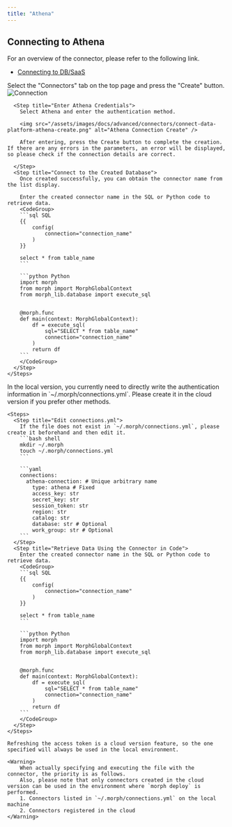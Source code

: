 ```yaml
---
title: "Athena"
---
```


## Connecting to Athena

For an overview of the connector, please refer to the following link.

- [Connecting to DB/SaaS](/docs/en/develop/guides/integration)

<Tabs>
  <Tab title="Cloud Version">
    <Steps>
      <Step title="Create a Connector">
        Select the "Connectors" tab on the top page and press the "Create" button.
        <img src="/assets/images/docs/advanced/connectors/connect-data-platform-connection.png" alt="Connection" />
      </Step>

      <Step title="Enter Athena Credentials">
        Select Athena and enter the authentication method.

        <img src="/assets/images/docs/advanced/connectors/connect-data-platform-athena-create.png" alt="Athena Connection Create" />

        After entering, press the Create button to complete the creation. If there are any errors in the parameters, an error will be displayed, so please check if the connection details are correct.

      </Step>
      <Step title="Connect to the Created Database">
        Once created successfully, you can obtain the connector name from the list display.

        Enter the created connector name in the SQL or Python code to retrieve data.
        <CodeGroup>
        ```sql SQL
        {{
            config(
                connection="connection_name"
            )
        }}

        select * from table_name
        ```

        ```python Python
        import morph
        from morph import MorphGlobalContext
        from morph_lib.database import execute_sql


        @morph.func
        def main(context: MorphGlobalContext):
            df = execute_sql(
                sql="SELECT * from table_name"
                connection="connection_name"
            )
            return df
        ```
        </CodeGroup>
      </Step>
    </Steps>

  </Tab>
  <Tab title="Local Version">
    <Info>In the local version, you currently need to directly write the authentication information in `~/.morph/connections.yml`. Please create it in the cloud version if you prefer other methods.</Info>

    <Steps>
      <Step title="Edit connections.yml">
        If the file does not exist in `~/.morph/connections.yml`, please create it beforehand and then edit it.
        ```bash shell
        mkdir ~/.morph
        touch ~/.morph/connections.yml
        ```

        ```yaml
        connections:
          athena-connection: # Unique arbitrary name
            type: athena # Fixed
            access_key: str
            secret_key: str
            session_token: str
            region: str
            catalog: str
            database: str # Optional
            work_group: str # Optional
        ```
      </Step>
      <Step title="Retrieve Data Using the Connector in Code">
        Enter the created connector name in the SQL or Python code to retrieve data.
        <CodeGroup>
        ```sql SQL
        {{
            config(
                connection="connection_name"
            )
        }}

        select * from table_name
        ```

        ```python Python
        import morph
        from morph import MorphGlobalContext
        from morph_lib.database import execute_sql


        @morph.func
        def main(context: MorphGlobalContext):
            df = execute_sql(
                sql="SELECT * from table_name"
                connection="connection_name"
            )
            return df
        ```
        </CodeGroup>
      </Step>
    </Steps>

    Refreshing the access token is a cloud version feature, so the one specified will always be used in the local environment.

    <Warning>
        When actually specifying and executing the file with the connector, the priority is as follows.
        Also, please note that only connectors created in the cloud version can be used in the environment where `morph deploy` is performed.
        1. Connectors listed in `~/.morph/connections.yml` on the local machine
        2. Connectors registered in the cloud
    </Warning>

  </Tab>
</Tabs>

